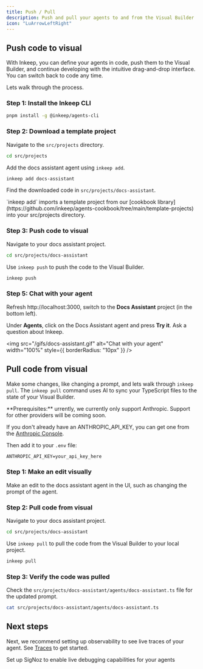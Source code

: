 ```yaml
---
title: Push / Pull
description: Push and pull your agents to and from the Visual Builder
icon: "LuArrowLeftRight"    
---
```


## Push code to visual

With Inkeep, you can define your agents in code, push them to the Visual Builder, and continue developing with the intuitive drag-and-drop interface. You can switch back to code any time.

Lets walk through the process.

### Step 1: Install the Inkeep CLI

```bash
pnpm install -g @inkeep/agents-cli
```

### Step 2: Download a template project

Navigate to the `src/projects` directory.

```bash
cd src/projects
```

Add the docs assistant agent using `inkeep add`. 

```bash
inkeep add docs-assistant
```

Find the downloaded code in `src/projects/docs-assistant`.

<Note> 
`inkeep add` imports a template project from our [cookbook library](https://github.com/inkeep/agents-cookbook/tree/main/template-projects) into your src/projects directory.
</Note>

### Step 3: Push code to visual

Navigate to your docs assistant project.

```bash
cd src/projects/docs-assistant
```

Use `inkeep push` to push the code to the Visual Builder.

```bash
inkeep push
```

### Step 5: Chat with your agent

Refresh http://localhost:3000, switch to the **Docs Assistant** project (in the bottom left).

Under **Agents**, click on the Docs Assistant agent and press **Try it**. Ask a question about Inkeep.

<img src="/gifs/docs-assistant.gif" alt="Chat with your agent" width="100%" style={{ borderRadius: "10px" }} />



## Pull code from visual

Make some changes, like changing a prompt, and lets walk through `inkeep pull`. The `inkeep pull` command uses AI to sync your TypeScript files to the state of your Visual Builder.

<Note>
**Prerequisites:** urrently, we currently only support Anthropic. Support for other providers will be coming soon.

If you don't already have an ANTHROPIC_API_KEY, you can get one from the [Anthropic Console](https://console.anthropic.com/).

Then add it to your `.env` file:
```txt .env
ANTHROPIC_API_KEY=your_api_key_here
```

</Note>

### Step 1: Make an edit visually

Make an edit to the docs assistant agent in the UI, such as changing the prompt of the agent.

### Step 2: Pull code from visual

Navigate to your docs assistant project.

```bash
cd src/projects/docs-assistant
```

Use `inkeep pull` to pull the code from the Visual Builder to your local project.

```bash
inkeep pull
```

### Step 3: Verify the code was pulled

Check the `src/projects/docs-assistant/agents/docs-assistant.ts` file for the updated prompt.

```bash
cat src/projects/docs-assistant/agents/docs-assistant.ts
```

## Next steps

Next, we recommend setting up observability to see live traces of your agent. See [Traces](/get-started/traces) to get started.

<Cards>
  <Card title="Traces" icon="LuActivity" href="/get-started/traces">
    Set up SigNoz to enable live debugging capabilities for your agents
  </Card>
</Cards>